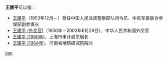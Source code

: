 '''王建平'''可以指：
*[[王建平|王建平]]（1953年12月－）曾任中国人民武装警察部队司令员、中央军委联合参谋部副参谋长
*[[王建平_(外交官)|王建平 (外交官)]]（1950年－2002年6月29日），中华人民共和国外交官
*[[王建平_(1960年)|王建平 (1960年)]]，上海市审计局原局长
*[[王建平_(1964年)|王建平 (1964年)]]，河南省地质研究院院长

{{disambig}}

[[Category:三字王姓人名消歧义|jian]]